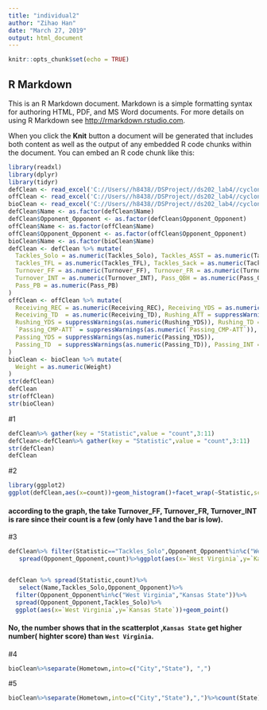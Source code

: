 ```yaml
---
title: "individual2"
author: "Zihao Han"
date: "March 27, 2019"
output: html_document
---
```


```r
knitr::opts_chunk$set(echo = TRUE)
```

## R Markdown

This is an R Markdown document. Markdown is a simple formatting syntax for authoring HTML, PDF, and MS Word documents. For more details on using R Markdown see <http://rmarkdown.rstudio.com>.

When you click the **Knit** button a document will be generated that includes both content as well as the output of any embedded R code chunks within the document. You can embed an R code chunk like this:

```r
library(readxl)
library(dplyr)
library(tidyr)
defClean <- read_excel('C://Users//h8438//DSProject//ds202_lab4//cyclonesFootball2018.xlsx', sheet='Defensive')
offClean <- read_excel('C://Users//h8438//DSProject//ds202_lab4//cyclonesFootball2018.xlsx', sheet='Offensive')
bioClean <- read_excel('C://Users//h8438//DSProject//ds202_lab4//cyclonesFootball2018.xlsx', sheet='Biography')
defClean$Name <- as.factor(defClean$Name)
defClean$Opponent_Opponent <- as.factor(defClean$Opponent_Opponent)
offClean$Name <- as.factor(offClean$Name)
offClean$Opponent_Opponent <- as.factor(offClean$Opponent_Opponent)
bioClean$Name <- as.factor(bioClean$Name)
defClean <- defClean %>% mutate(
  Tackles_Solo = as.numeric(Tackles_Solo), Tackles_ASST = as.numeric(Tackles_ASST),
  Tackles_TFL = as.numeric(Tackles_TFL), Tackles_Sack = as.numeric(Tackles_Sack),
  Turnover_FF = as.numeric(Turnover_FF), Turnover_FR = as.numeric(Turnover_FR),
  Turnover_INT = as.numeric(Turnover_INT), Pass_QBH = as.numeric(Pass_QBH),
  Pass_PB = as.numeric(Pass_PB)
)
offClean <- offClean %>% mutate(
  Receiving_REC = as.numeric(Receiving_REC), Receiving_YDS = as.numeric(Receiving_YDS),
  Receiving_TD  = as.numeric(Receiving_TD), Rushing_ATT = suppressWarnings(as.numeric(Rushing_ATT)),
  Rushing_YDS = suppressWarnings(as.numeric(Rushing_YDS)), Rushing_TD = suppressWarnings(as.numeric(Rushing_TD)),
  `Passing_CMP-ATT` = suppressWarnings(as.numeric(`Passing_CMP-ATT`)), 
  Passing_YDS = suppressWarnings(as.numeric(Passing_YDS)),
  Passing_TD  = suppressWarnings(as.numeric(Passing_TD)), Passing_INT = suppressWarnings(as.numeric(Passing_INT))
)
bioClean <- bioClean %>% mutate(
  Weight = as.numeric(Weight)
)
str(defClean)
defClean
str(offClean)
str(bioClean)
```
#1
```r

defClean%>% gather(key = "Statistic",value = "count",3:11)
defClean<-defClean%>% gather(key = "Statistic",value = "count",3:11)
str(defClean)
defClean
```
#2
```r

library(ggplot2)
ggplot(defClean,aes(x=count))+geom_histogram()+facet_wrap(~Statistic,scales="free_x")

```
#### according to the graph, the take Turnover_FF, Turnover_FR, Turnover_INT is rare since their count is a few (only have 1 and the bar is low).

#3
```r
defClean%>% filter(Statistic=="Tackles_Solo",Opponent_Opponent%in%c("West Virginia","Kansas State"))%>%
   spread(Opponent_Opponent,count)%>%ggplot(aes(x=`West Virginia`,y=`Kansas State`))+geom_point()


defClean %>% spread(Statistic,count)%>%
   select(Name,Tackles_Solo,Opponent_Opponent)%>%
  filter(Opponent_Opponent%in%c("West Virginia","Kansas State"))%>%
  spread(Opponent_Opponent,Tackles_Solo)%>%
  ggplot(aes(x=`West Virginia`,y=`Kansas State`))+geom_point()


```
#### No, the number shows that in the scatterplot ,`Kansas State` get higher number( highter score) than `West Virginia`.


#4
```r
bioClean%>%separate(Hometown,into=c("City","State"), ",")
```

#5
```r
bioClean%>%separate(Hometown,into=c("City","State"),",")%>%count(State)%>%group_by(State)
```
